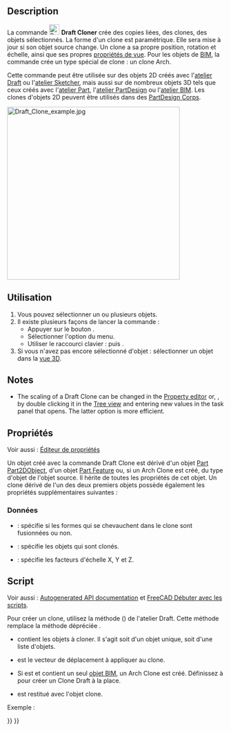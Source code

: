 <languages/>

{{Docnav/fr
|[[Draft_Stretch/fr|Étirer]]
|[[Draft_OrthoArray/fr|Réseau orthogonal]]
|[[Draft_Workbench/fr|Atelier Draft]]
|IconL=Draft_Stretch.svg
|IconR=Draft_OrthoArray.svg
|IconC=Workbench_Draft.svg
}}

{{GuiCommand/fr
|Name=Draft Clone
|Name/fr=Draft Cloner
|MenuLocation=Modification → Cloner
|Workbenches=[[Draft_Workbench/fr|Draft]]
|Shortcut={{KEY|C}} {{KEY|L}}
|SeeAlso=[[Draft_Scale/fr|Draft Echelle]]
}}

==Description== 

La commande [[Image:Draft_Clone.svg|24px]] '''Draft Cloner''' crée des copies liées, des clones, des objets sélectionnés. La forme d'un clone est paramétrique. Elle sera mise à jour si son objet source change. Un clone a sa propre position, rotation et échelle, ainsi que ses propres [[Property_editor/fr|propriétés de vue]]. Pour les objets de [[BIM_Workbench/fr|BIM]], la commande crée un type spécial de clone : un clone Arch.

Cette commande peut être utilisée sur des objets 2D créés avec l'[[Draft_Workbench/fr|atelier Draft]] ou l'[[Sketcher_Workbench/fr|atelier Sketcher]], mais aussi sur de nombreux objets 3D tels que ceux créés avec l'[[Part_Workbench/fr|atelier Part]], l'[[PartDesign_Workbench/fr|atelier PartDesign]] ou l'[[BIM_Workbench/fr|atelier BIM]]. Les clones d'objets 2D peuvent être utilisés dans des [[PartDesign_Body/fr|PartDesign Corps]].

[[Image:Draft_Clone_example.jpg|400px]]
{{Caption|Un Draft Clone à côté de son objet source}}

<span id="Usage"></span>
==Utilisation== 

# Vous pouvez sélectionner un ou plusieurs objets.
# Il existe plusieurs façons de lancer la commande :
#* Appuyer sur le bouton {{Button|[[Image:Draft_Clone.svg|16px]] [[Draft_Clone/fr|Cloner]]}}.
#* Sélectionner l'option {{MenuCommand|Modification → [[Image:Draft_Clone.svg|16px]] Cloner}} du menu.
#* Utiliser le raccourci clavier : {{KEY|C}} puis {{KEY|L}}.
# Si vous n'avez pas encore sélectionné d'objet : sélectionner un objet dans la [[3D_view/fr|vue 3D]].

==Notes==

* The scaling of a Draft Clone can be changed in the [[Property_editor|Property editor]] or, {{Version|1.1}}, by double clicking it in the [[Tree_view|Tree view]] and entering new values in the task panel that opens. The latter option is more efficient.

<span id="Properties"></span>
==Propriétés==

Voir aussi : [[Property_editor/fr|Éditeur de propriétés]]

Un objet créé avec la commande Draft Clone est dérivé d'un objet [[Part_Part2DObject/fr|Part Part2DObject]], d'un objet [[Part_Feature/fr|Part Feature]] ou, si un Arch Clone est créé, du type d'objet de l'objet source. Il hérite de toutes les propriétés de cet objet. Un clone dérivé de l'un des deux premiers objets possède également les propriétés supplémentaires suivantes :

<span id="Data"></span>
===Données===

{{TitleProperty|Draft}}

* {{PropertyData|Fuse|Bool}} : spécifie si les formes qui se chevauchent dans le clone sont fusionnées ou non.
* {{PropertyData|Objects|LinkListGlobal}} : spécifie les objets qui sont clonés.
* {{PropertyData|Scale|Vector}} : spécifie les facteurs d'échelle X, Y et Z.

<span id="Scripting"></span>
==Script==

Voir aussi : [https://freecad.github.io/SourceDoc/ Autogenerated API documentation] et [[FreeCAD_Scripting_Basics/fr|FreeCAD Débuter avec les scripts]].

Pour créer un clone, utilisez la méthode {{incode|make_clone}} ({{Version/fr|0.19}}) de l'atelier Draft. Cette méthode remplace la méthode dépréciée {{incode|clone}}.

{{Code|code=
cloned_object = make_clone(obj, delta=None, forcedraft=False)
}}

* {{incode|obj}} contient les objets à cloner. Il s'agit soit d'un objet unique, soit d'une liste d'objets.
* {{incode|delta}} est le vecteur de déplacement à appliquer au clone.
* Si {{incode|forcedraft}} est {{incode|False}} et {{incode|obj}} contient un seul [[BIM_Workbench/fr|objet BIM]], un Arch Clone est créé. Définissez {{incode|forcedraft}} à {{incode|True}} pour créer un Clone Draft à la place.
* {{incode|cloned_object}} est restitué avec l'objet clone.

Exemple :

{{Code|code=
import FreeCAD as App
import Draft

doc = App.newDocument()

place = App.Placement(App.Vector(1000, 0, 0), App.Rotation())
polygon1 = Draft.make_polygon(3, 750)
polygon2 = Draft.make_polygon(5, 750, placement=place)

vector = App.Vector(2600, 500, 0)
cloned_object = Draft.clone([polygon1, polygon2], delta=vector)

cloned_object.Fuse = True

doc.recompute()
}}


{{Docnav/fr
|[[Draft_Stretch/fr|Étirer]]
|[[Draft_OrthoArray/fr|Réseau orthogonal]]
|[[Draft_Workbench/fr|Atelier Draft]]
|IconL=Draft_Stretch.svg
|IconR=Draft_OrthoArray.svg
|IconC=Workbench_Draft.svg
}}

{{Draft Tools navi{{#translation:}}}}
{{Userdocnavi{{#translation:}}}}